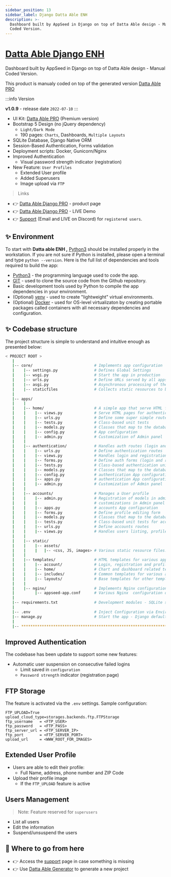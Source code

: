 ```yaml
---
sidebar_position: 13
sidebar_label: Django Datta Able ENH
description: >-
  Dashboard built by AppSeed in Django on top of Datta Able design - Manual
  Coded Version.
---
```


# [Datta Able Django ENH](https://appseed.us/product/datta-able-pro/django/)

<SubHeading> Dashboard built by AppSeed in Django on top of Datta Able design - Manual Coded Version.</SubHeading>

This product is manualy coded on top of the generated version [Datta Able PRO](datta-able-pro.mdx)

:::info Version

**v1.0.9** - release date `2022-07-10`
:::

- UI Kit: [Datta Able PRO](https://appseed.us/product/datta-able/) (Premium version)
- Bootstrap 5 Design (no jQuery dependency)
  - `Light/Dark Mode`
  - 190 pages: `Charts`, Dashboards, `Multiple Layouts`
- SQLite Database, Django Native ORM
- Session-Based Authentication, Forms validation
- Deployment scripts: Docker, Gunicorn/Nginx
- Improved Authentication
  - Visual password strength indicator (registration)
- New Feature: `User Profiles`
  - Extended User profile
  - Added Superusers
  - Image upload via `FTP`

> Links

- 👉 [Datta Able Django PRO](https://appseed.us/product/datta-able-pro/django/) - product page
- 👉 [Datta Able Django PRO](https://django-datta-able-enh.appseed-srv1.com/) - LIVE Demo
- 👉 [Support](https://appseed.us/support) (Email and LIVE on Discord) for `registered users`.

<YoutubeEmbed url="https://www.youtube.com/embed/d8OqLGCzOuE" title="Django Material Kit - Open-Source Starter" />

## ✨ Environment

To start with **Datta able ENH ,** [Python3](https://www.python.org/) should be installed properly in the workstation. If you are not sure if Python is installed, please open a terminal and type `python --version`. Here is the full list of dependencies and tools required to build the app:

- [Python3](https://www.python.org/) - the programming language used to code the app.
- [GIT](https://git-scm.com/) - used to clone the source code from the Github repository.
- Basic development tools used by Python to compile the app dependencies in your environment.
- (Optional) [venv](https://docs.python.org/3/library/venv.html) - used to create "lightweight" virtual environments.
- (Optional) [Docker](https://www.docker.com/) - used for OS-level virtualizaton by creating portable packages called containers with all necessary dependencies and configuration.&#x20;

## ✨ Codebase structure

The project structure is simple to understand and intuitive enough as presented below:

```bash
< PROJECT ROOT >
   |
   |-- core/                           # Implements app configuration
   |    |-- settings.py                # Defines Global Settings
   |    |-- wsgi.py                    # Start the app in production
   |    |-- urls.py                    # Define URLs served by all apps/nodes
   |    |-- asgi.py                    # Asynchronous processing of the request
   |    |-- staticfiles                # Collects static resources to be served in production
   |
   |-- apps/
   |    |
   |    |-- home/                      # A simple app that serve HTML files
   |    |    |-- views.py              # Serve HTML pages for authenticated users
   |    |    |-- urls.py               # Define some super simple routes
   |    |    |-- tests.py              # Class-based unit tests
   |    |    |-- models.py             # Classes that map to the database table
   |    |    |-- config.py             # App configuration
   |    |    |-- admin.py              # Customization of Admin panel
   |    |
   |    |-- authentication/            # Handles auth routes (login and register)
   |    |    |-- urls.py               # Define authentication routes
   |    |    |-- views.py              # Handles login and registration
   |    |    |-- forms.py              # Define auth forms (login and register)
   |    |    |-- tests.py              # Class-based authentication unit tests
   |    |    |-- models.py             # Classes that map to the database table
   |    |    |-- config.py             # authentication App configuration
   |    |    |-- apps.py               # authentication App configuration
   |    |    |-- admin.py              # Customization of Admin panel
   |    |
   |    |-- accounts/                  # Manages a User profile
   |    |    |-- admin.py              # Registration of models in admin and
   |    |    |                         # customizations in Admin panel
   |    |    |-- apps.py               # accounts App configuration
   |    |    |-- forms.py              # Define profile editing form
   |    |    |-- models.py             # Classes that map to the database table
   |    |    |-- tests.py              # Class-based unit tests for accounts app
   |    |    |-- urls.py               # Define accounts routes
   |    |    |-- views.py              # Handles users listing, profile edits, and deleting of accounts
   |    |
   |    |-- static/
   |    |    |-- assets/
   |    |    |   |-- <css, JS, images> # Various static resource files.
   |    |
   |    |-- templates/                 # HTML templates for various apps
   |    |    |-- account/              # Login, registration and profile templates
   |    |    |-- home/                 # Chart and dashboard related templates
   |    |    |-- includes/             # Common templates for various apps
   |    |    |-- layouts/              # Base templates for other templates
   |    |
   |    |-- nginx/                     # Implements Nginx configuration
   |         |-- appseed-app.conf      # Various Nginx  configuration directives
   |
   |-- requirements.txt                # Development modules - SQLite storage
   |
   |-- .env                            # Inject Configuration via Environment
   |-- manage.py                       # Start the app - Django default start script
   |
   |-- ************************************************************************
```

## Improved Authentication

The codebase has been update to support some new features:

- Automatic user suspension on consecutive failed logins
  - Limit saved in `configuration`
  - `Password strength` indicator (registration page)

## FTP Storage

The feature is activated via the `.env` settings. Sample configuration:

```
FTP_UPLOAD=True
upload_cloud_type=storages.backends.ftp.FTPStorage
ftp_username   = <FTP_USER>
ftp_password   = <FTP_PASS>
ftp_server_url = <FTP_SERVER_IP>
ftp_port       = <FTP_SERVER_PORT>
upload_url     = <WWW_ROOT_FOR_IMAGES>
```

## Extended User Profile

- Users are able to edit their profile:
  - Full Name, address, phone number and ZIP Code
- Upload their profile image
  - If the `FTP_UPLOAD` feature is active

## Users Management

> Note: Feature reserved for `superusers`

- List all users
- Edit the information
- Suspend/unsuspend the users

## 🚀 Where to go from here

- 👉 Access the [support](https://appseed.us/support/) page in case something is missing
- 👉 Use [Datta Able Generator](https://appseed.us/generator/datta-able/) to generate a new project
